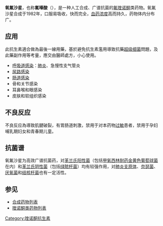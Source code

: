 {{medical}}
{{drugbox
| IUPAC_name = (±)-9-fluoro-2, 3-dihydro-3-methyl-10-(4-methyl-1-piperazinyl)- 7-oxo-7''H''-pyrido [1,2,3-de]-1, 4-benzoxazine-6-carboxylic acid
| image = (±)-Ofloxacin Structural Formulae.png
| CAS_number_Ref = {{cascite|correct|??}}
| CAS_number = 82419-36-1
| ATC_prefix = J01
| ATC_suffix = MA01
| ATC_supplemental = {{ATC|S01|AE01}}, {{ATC|S02|AA16}}, {{ATC|J01|MA02}}, {{ATC|J01|MA12}}, {{ATC|S01|AX11}}, {{ATC|S01|AX13}}, {{ATC|S01|AX19}}, {{ATC|S03|AA07}}
| PubChem = 4583
| DrugBank = APRD00502
| DrugBank2_Ref = {{drugbankcite|correct|drugbank}}
| DrugBank2 = DB01165
| ChemSpiderID_Ref = {{chemspidercite|correct|chemspider}}
| ChemSpiderID = 4422
| UNII_Ref = {{fdacite|correct|FDA}}
| UNII = A4P49JAZ9H
| KEGG_Ref = {{keggcite|correct|kegg}}
| KEGG = D00453
| ChEBI_Ref = {{ebicite|correct|EBI}}
| ChEBI = 7731
| ChEMBL_Ref = {{ebicite|correct|EBI}}
| ChEMBL = 4
| C = 18 | H = 20 | F = 1 | N = 3 | O = 4
| molecular_weight = 361.368 g/mol
| bioavailability = 
| protein_bound = 32%
| metabolism = 
| elimination_half-life = 9 hours
| pregnancy_US = C
| legal_US = Rx-only
| routes_of_administration = [[Topical|Topical]] ([[ear_drop|ear drop]]s)
}}
'''氧氟沙星'''，也称'''氟嗪酸'''（{{lang-en|Ofloxacin}}），是一种人工合成、广谱抗菌的[[氟喹诺酮|氟喹诺酮]]类药物。氧氟沙星合成于1982年，口服易吸收，快而完全，[[血药浓度|血药浓度]]高而持久，药物体内分布广。

==应用==
此抗生素適合做為最後一線用藥{{请求来源}}，基於避免抗生素濫用導致抗藥[[超级细菌|超级细菌]]問題，及此藥副作用等考量，應交由醫師處方，小心使用。
*[[呼吸道感染|呼吸道感染]]：[[肺炎|肺炎]]、急慢性支气管炎
*[[尿路感染|尿路感染]]
*[[肠道感染|肠道感染]]
*骨和关节感染
*耳鼻喉和眼感染
*皮肤和软组织感染

==不良反应==
不良反应為導致肌腱破裂，有胃肠道刺激，禁用于对本药物[[过敏|过敏]]患者，禁用于孕妇哺乳期妇女和青春期儿童。
==抗菌谱==
氧氟沙星为高效广谱抗菌药，对[[革兰氏阳性菌|革兰氏阳性菌]]（包括[[甲氧西林耐药金黄色葡萄球菌|甲氧西林耐药金黄色葡萄球菌]]在内）和[[革兰氏阴性菌|革兰氏阴性菌]]（包括[[绿脓杆菌|绿脓杆菌]]）均有较强作用，对[[肺炎支原体|肺炎支原体]]、[[奈瑟菌|奈瑟菌]]、[[厌氧菌|厌氧菌]]和[[结核杆菌|结核杆菌]]也有一定活性。

==参见==
*[[合成药物列表|合成药物列表]]
*[[喹诺酮类药物列表|喹诺酮类药物列表]]

{{核酸合成抑制剂类抗生素}}
{{Otologicals}}

[[Category:喹诺酮抗生素|Category:喹诺酮抗生素]]